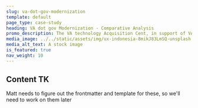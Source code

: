 ```yaml
---
slug: va-dot-gov-modernization
template: default
page_type: case-study
heading: VA dot gov Modernization - Comparative Analysis
promo_description: The VA technology Acquisition Cent, in support of VA OIT/DSVA, utilized FAR 13.1 Simplified Acquisition Procedures, which enabled the team to streamline a multi-step evaluation with onsite demonstrations, and documented the evaluation using a comparative analysis.
media_image: ../../static/assets/img/ux-indonesia-8mikJ83LmSQ-unsplash.jpg
media_alt_text: A stock image
is_featured: true
nav_weight: 10
---
```


## Content TK

<Alert>
  Matt needs to figure out the frontmatter and template for these, so we'll need to work on them later
</Alert>